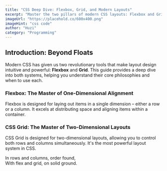 ```yaml
---
title: "CSS Deep Dive: Flexbox, Grid, and Modern Layouts"
excerpt: "Master the two pillars of modern CSS layouts: Flexbox and Grid. This guide breaks down when to use each, how to combine them, and advanced techniques for creating complex, responsive designs with less code and fewer headaches."
imageUrl: "https://placehold.co/600x400.png"
imageHint: "css code"
author: "Huzi"
category: "Programming"
---
```


## Introduction: Beyond Floats
<p>Modern CSS has given us two revolutionary tools that make layout design intuitive and powerful: <strong>Flexbox</strong> and <strong>Grid</strong>. This guide provides a deep dive into both systems, helping you understand their core philosophies and when to use each.</p>

### Flexbox: The Master of One-Dimensional Alignment
<p>Flexbox is designed for laying out items in a single dimension – either a row or a column. It excels at distributing space and aligning items within a container.</p>

### CSS Grid: The Master of Two-Dimensional Layouts
<p>CSS Grid is designed for two-dimensional layouts, allowing you to control both rows and columns simultaneously. It's the most powerful layout system in CSS.</p>
      
<div className="italic text-center text-muted-foreground pt-4 border-t mt-8">
  In rows and columns, order found,<br/>
  With flex and grid, on solid ground.
</div>
